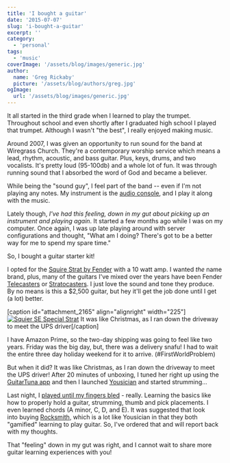 ```yaml
---
title: 'I bought a guitar'
date: '2015-07-07'
slug: 'i-bought-a-guitar'
excerpt: ''
category:
  - 'personal'
tags:
  - 'music'
coverImage: '/assets/blog/images/generic.jpg'
author:
  name: 'Greg Rickaby'
  picture: '/assets/blog/authors/greg.jpg'
ogImage:
  url: '/assets/blog/images/generic.jpg'
---
```


It all started in the third grade when I learned to play the trumpet. Throughout school and even shortly after I graduated high school I played that trumpet. Although I wasn't "the best", I really enjoyed making music.

Around 2007, I was given an opportunity to run sound for the band at Wiregrass Church. They're a contemporary worship service which means a lead, rhythm, acoustic, and bass guitar. Plus, keys, drums, and two vocalists. It's pretty loud (95-100db) and a whole lot of fun. It was through running sound that I absorbed the word of God and became a believer.

While being the "sound guy", I feel part of the band -- even if I'm not playing any notes. My instrument is the [audio console](http://www.avid.com/US/products/SC48), and I play it along with the music.

Lately though, _I've had this feeling, down in my gut about picking up an instrument and playing again_. It started a few months ago while I was on my computer. Once again, I was up late playing around with server configurations and thought, "What am I doing? There's got to be a better way for me to spend my spare time."

So, I bought a guitar starter kit!

I opted for the [Squire Strat by Fender](http://amzn.to/1LQeawf) with a 10 watt amp. I wanted *the* name brand, plus, many of the guitars I've mixed over the years have been Fender [Telecasters](http://www.fender.com/guitars/telecaster/) or [Stratocasters](http://www.fender.com/guitars/stratocaster/). I just love the sound and tone they produce. By no means is this a $2,500 guitar, but hey it'll get the job done until I get (a lot) better.

\[caption id="attachment_2165" align="alignright" width="225"\][![Squier SE Special Strat](images/Squier-SE-Special-Strat-225x300.jpg)](https://gregrickaby.com/wp-content/uploads/2015/07/Squier-SE-Special-Strat.jpg) It was like Christmas, as I ran down the driveway to meet the UPS driver\[/caption\]

I have Amazon Prime, so the two-day shipping was going to feel like two years. Friday was the big day, but, there was a delivery snafu! I had to wait the entire three day holiday weekend for it to arrive. (#FirstWorldProblem)

But when it did? It was like Christmas, as I ran down the driveway to meet the UPS driver! After 20 minutes of unboxing, I tuned her right up using the [GuitarTuna app](https://itunes.apple.com/us/app/guitar-tuna-ultimate-free/id527588389?mt=8) and then I launched [Yousician](http://get.yousician.com/) and started strumming...

Last night, I [played until my fingers bled](https://youtu.be/9f06QZCVUHg?t=11s) - really. Learning the basics like how to properly hold a guitar, strumming, thumb and pick placements. I even learned chords (A minor, C, D, and E). It was suggested that look into buying [Rocksmith](http://amzn.to/1LUSobr), which is a lot like Yousician in that they both "gamified" learning to play guitar. So, I've ordered that and will report back with my thoughts.

That "feeling" down in my gut was right, and I cannot wait to share more guitar learning experiences with you!
